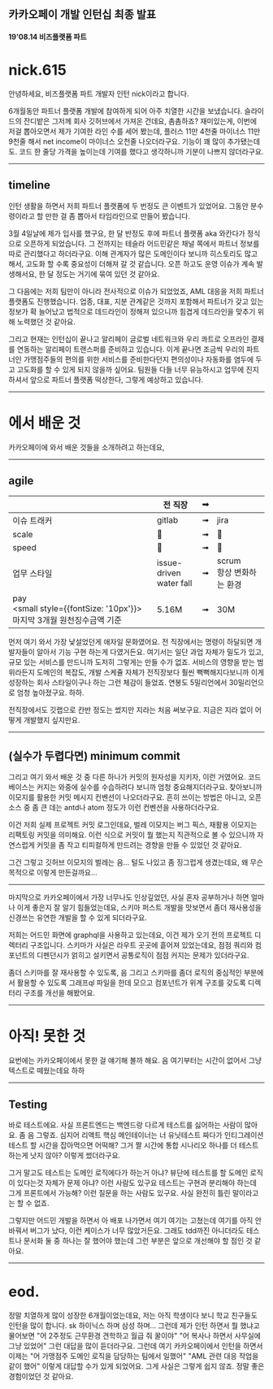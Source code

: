 

## 카카오페이 개발 인턴십 최종 발표

#### 19'08.14 비즈플랫폼 파트

# nick.615


<Contribution />

<Notes>
안녕하세요, 비즈플랫폼 파트 개발자 인턴 nick이라고 합니다.

6개월동안 파트너 플랫폼 개발에 참여하게 되어 아주 치열한 시간을 보냈습니다. 슬라이드의 잔디밭은 그저께 회사 깃허브에서 가져온 건데요, 촘촘하죠? 재미있는게, 이번에 저걸 뽑아오면서 제가 기여한 라인 수를 세어 봤는데, 플러스 11만 4천줄 마이너스 11만 9천줄 해서 net income이 마이너스 오천줄 나오더라구요. 기능이 꽤 많이 추가됐는데도. 코드 한 줄당 가격을 높이는데 기여를 했다고 생각하니까 기분이 나쁘지 않더라구요.
</Notes>

---

## timeline


<Timeline />

<Notes>
인턴 생활을 하면서 저희 파트너 플랫폼에 두 번정도 큰 이벤트가 있었어요. 그동안 분수령이라고 할 만한 걸 좀 뽑아서 타임라인으로 만들어 봤습니다.

3월 4일날에 제가 입사를 했구요, 한 달 반정도 후에 파트너 플랫폼 aka 와칸다가 정식으로 오픈하게 되었습니다. 그 전까지는 테슬라 어드민같은 채널 쪽에서 파트너 정보를 따로 관리했다고 하더라구요. 이해 관계자가 많은 도메인이다 보니까 히스토리도 많고 해서, 고도화 할 수록 중요성이 더해져 갈 것 같습니다. 오픈 하고도 운영 이슈가 계속 발생해서요, 한 달 정도는 거기에 묶여 있던 것 같아요.

그 다음에는 저희 팀만이 아니라 전사적으로 이슈가 되었었죠, AML 대응을 저희 파트너 플랫폼도 진행했습니다. 업종, 대표, 지분 관계같은 것까지 포함해서 파트너가 갖고 있는 정보가 확 늘어났고 법적으로 데드라인이 정해져 있으니까 힘겹게 데드라인을 맞추기 위해 노력했던 것 같아요.

그리고 현재는 인턴십이 끝나고 알리페이 글로벌 네트워크와 우리 콰트로 오프라인 결제를 연동하는 알리페이 트랜스퍼를 준비하고 있습니다. 이게 끝나면 조금씩 우리의 파트너인 가맹점주들의 편의를 위한 서비스를 준비한다던지 편의성이나 자동화를 염두에 두고 고도화를 할 수 있게 되지 않을까 싶어요. 팀원들 다들 너무 유능하시고 업무에 진지하셔서 앞으로 파트너 플랫폼 떡상한다, 그렇게 예상하고 있습니다.
</Notes>

---

# <KPLogo/>에서 배운 것

<Notes>
카카오페이에 와서 배운 것들을 소개하려고 하는데요,
</Notes>

---


## agile

|  | 전 직장 | ➟ | <KPLogo/> |
| --- | --- | --- | --- |
| 이슈 트래커 | <i className="fab fa-gitlab"></i> gitlab | ➟ | <i className="fab fa-jira"></i>jira |
| scale | 🌱 | ➟ | 🌲 |
| speed | 🐢 | ➟ | 🐆 |
| 업무 스타일 | issue-driven<br/>water fall | ➟ | scrum<br/>항상 변화하는 환경 |
| pay<br/><small style={{fontSize: '10px'}}>마지막 3개월 원천징수금액 기준</small> | 5.16M | ➟ | 30M |

<Notes>
먼저 여기 와서 가장 낯설었던게 애자일 문화였어요. 전 직장에서는 명령이 하달되면 개발자들이 알아서 기능 구현 하는게 다였거든요. 여기서는 일단 과업 자체가 밀도가 있고, 규모 있는 서비스를 만드니까 도저히 그렇게는 만들 수가 없죠. 서비스의 영향을 받는 범위라든지 도메인의 복잡도, 개발 스케쥴 자체가 전직장보다 훨씬 뻑뻑해지다보니까 이게 성장하는 회사 스타일이구나 하는 그런 체감이 들었죠. 연봉도 5밀리언에서 30밀리언으로 엄청 높아졌구요. 하하.

전직장에서도 깃랩으로 칸반 정도는 썼지만 지라는 처음 써보구요. 지금은 지라 없이 어떻게 개발했지 싶지만요.
</Notes>

---


## (실수가 두렵다면) minimum commit

<Commit />

<Notes>
그리고 여기 와서 배운 것 중 다른 하나가 커밋의 원자성을 지키자, 이런 거였어요. 코드베이스는 커지는 와중에 실수를 수습하려다 보니까 엄청 중요해지더라구요. 찾아보니까 이모지를 활용한 커밋 메시지 컨벤션이 나오더라구요. 흔히 쓰이는 방법은 아니고, 오픈소스 중 좀 큰 데는 antd나 atom 정도가 이런 컨벤션을 사용하더라구요.

이건 저희 실제 프로젝트 커밋 로그인데요, 벌레 이모지는 버그 픽스, 재활용 이모지는 리팩토링 커밋을 의미해요. 이런 식으로 커밋이 뭘 했는지 직관적으로 볼 수 있으니까 자연스럽게 커밋을 좀 작고 티피컬하게 만드려는 경향을 만들 수 있었던 것 같아요.

그건 그렇고 깃허브 이모지의 벌레는 음... 털도 나있고 좀 징그럽게 생겼는데요, 왜 무슨 목적으로 이렇게 만든걸까요...
</Notes>

---


<BeforeAfter />

<Notes>
마지막으로 카카오페이에서 가장 너무나도 인상깊었던, 사실 혼자 공부하거나 하면 얼마나 이게 좋은지 잘 알기 힘들었는데요, 스키마 퍼스트 개발을 맛보면서 좀더 재사용성을 신경쓰는 유연한 개발을 할 수 있게 되더라구요.

저희는 어드민 화면에 graphql을 사용하고 있는데요, 이건 제가 오기 전의 프로젝트 디렉터리 구조입니다. 스키마가 사실은 라우트 곳곳에 흩어져 있었는데요, 점점 쿼리와 컴포넌트의 디펜던시가 얽히고 설키면서 공통로직이 점점 커지는 문제가 있더라구요.

좀더 스키마를 잘 재사용할 수 있도록, 음 그리고 스키마를 좀더 로직의 중심적인 부분에서 활용할 수 있도록 그래프ql 파일을 한데 모으고 컴포넌트가 위계 구조를 갖도록 디렉터리 구조를 개선을 해봤어요.
</Notes>

---


<h1><span style={{ display: "inline-block"}}><Stroke>아직!</Stroke></span> 못한 것</h1>

<Notes>
요번에는 카카오페이에서 못한 걸 얘기해 볼까 해요. 음 여기부터는 시간이 없어서 그냥 텍스트로 떼웠는데요 하하
</Notes>

---

## Testing

<Notes>
바로 테스트에요. 사실 프론트엔드는 백엔드랑 다르게 테스트를 싫어하는 사람이 많아요. 좀 음 그렇죠. 심지어 리액트 핵심 메인테이너는 너 유닛테스트 짜다가 인티그레이션 테스트 할 시간을 잡아먹으면 어떡해? 그거 짤 시간에 통합 시나리오 하나를 더 테스트하는게 낫지 않아? 이렇게 썼더라구요.

그거 말고도 테스트는 도메인 로직에다가 하는거 아냐? 뷰단에 테스트를 할 도메인 로직이 있다는것 자체가 문제 아냐? 이런 사람도 있구요 테스트는 구현과 분리해야 하는데 그게 프론트에서 가능해? 이런 질문을 하는 사람도 있구요. 사실 완전히 틀린 말이라고는 할 수 없죠.

그렇지만 어드민 개발을 하면서 아 배포 나가면서 여기 여기는 고쳤는데 여기를 아직 안바꿔서 버그가 났다, 이런 케이스가 너무 많았거든요. 그래도 tdd까진 아니더라도 테스트나 문서화 둘 중 하나는 잘 했어야 했는데 그런 부분은 앞으로 개선해야 할 점인 것 같아요.
</Notes>

---

<h1 style={{fontFamily: "'Beth Ellen', cursive"}}>eod.</h1>

<Notes>
정말 치열하게 많이 성장한 6개월이었는데요, 저는 아직 학생이다 보니 학교 친구들도 인턴을 많이 합니다. sk 하이닉스 하며 삼성 하며... 그런데 제가 인턴 하면서 뭘 했냐고 물어보면 "어 2주정도 근무환경 견학하고 월급 줘 꿀이야" "어 복사나 하면서 사무실에 그냥 있었어" 그런 대답을 많이 듣더라구요. 그런데 여기 카카오페이에서 인턴을 하면서 이제는 "어 가맹점주 도메인 로직을 담당하는 팀에서 일했어" "AML 관련 대응 작업을 같이 했어" 이렇게 대답할 수가 있게 되었어요. 그게 사실은 그렇게 쉽지 않죠. 정말 좋은 경험이었던 것 같아요. 
</Notes>
